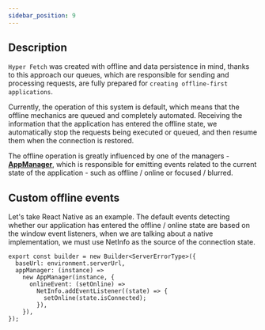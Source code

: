 ```yaml
---
sidebar_position: 9
---
```


## Description

`Hyper Fetch` was created with offline and data persistence in mind, thanks to this approach our queues, which are
responsible for sending and processing requests, are fully prepared for `creating offline-first applications`.

Currently, the operation of this system is default, which means that the offline mechanics are queued and completely
automated. Receiving the information that the application has entered the offline state, we automatically stop the
requests being executed or queued, and then resume them when the connection is restored.

The offline operation is greatly influenced by one of the managers -
**[AppManager](/api/Hyper-Fetch/Class/AppManager)**, which is responsible for emitting events related to the current
state of the application - such as offline / online or focused / blurred.

## Custom offline events

Let's take React Native as an example. The default events detecting whether our application has entered the offline /
online state are based on the window event listeners, when we are talking about a native implementation, we must use
NetInfo as the source of the connection state.

```tsx
export const builder = new Builder<ServerErrorType>({
  baseUrl: environment.serverUrl,
  appManager: (instance) =>
    new AppManager(instance, {
      onlineEvent: (setOnline) =>
        NetInfo.addEventListener((state) => {
          setOnline(state.isConnected);
        }),
    }),
});
```
